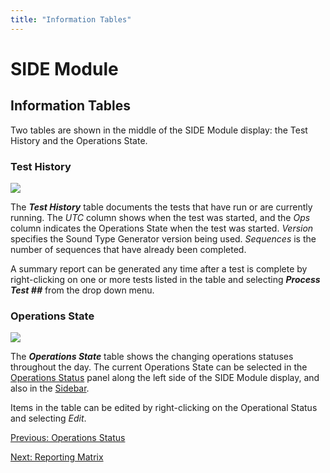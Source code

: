 ```yaml
---
title: "Information Tables"
---
```

SIDE Module
===========

Information Tables
------------------

Two tables are shown in the middle of the SIDE Module display: the Test History and the Operations State.

  

### Test History

![](images/SIDETestHist.png)  
  

The **_Test History_** table documents the tests that have run or are currently running. The _UTC_ column shows when the test was started, and the _Ops_ column indicates the Operations State when the test was started. _Version_ specifies the Sound Type Generator version being used. _Sequences_ is the number of sequences that have already been completed.

A summary report can be generated any time after a test is complete by right-clicking on one or more tests listed in the table and selecting **_Process Test ##_** from the drop down menu.

  
  

### Operations State

![](images/SIDEOpStatTable.PNG)  
  

The **_Operations State_** table shows the changing operations statuses throughout the day. The current Operations State can be selected in the [Operations Status](SIDE_OpStat.html) panel along the left side of the SIDE Module display, and also in the [Sidebar](SIDE_Sidebar.html).

Items in the table can be edited by right-clicking on the Operational Status and selecting _Edit_.

  
  
  

[Previous: Operations Status](SIDE_OpStat.html)

[Next: Reporting Matrix](SIDE_ReportMatrix.html)